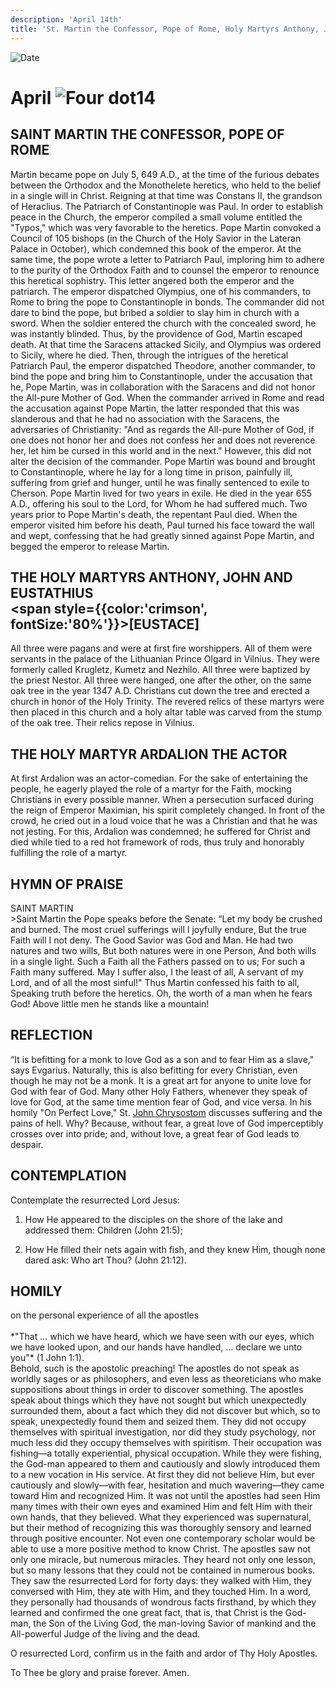 ```yaml
---
description: 'April 14th'
title: 'St. Martin the Confessor, Pope of Rome, Holy Martyrs Anthony, John, and Eustathius, Holy Martyr Ardalion the Actor'
---
```


<CustomPaginator />
<RunningHead />

<Image src="/title-imprint.png" height={68} width={50} alt="Date" className="title-imprint"/>

# <div id="date">April <Image className="four-dot" src="/four-dot.png" height={15} width={15} alt="Four dot" />14</div>

## SAINT MARTIN THE CONFESSOR, POPE OF ROME

Martin became pope on July 5, 649 A.D., at the time of the furious debates between the Orthodox and the Monothelete heretics, who held to the belief in a single will in Christ. Reigning at that time was Constans II, the grandson of Heraclius. The Patriarch of Constantinople was Paul. In order to establish peace in the Church, the emperor compiled a small volume entitled the "Typos," which was very favorable to the heretics. Pope Martin convoked a Council of 105 bishops (in the Church of the Holy Savior in the Lateran Palace in October), which condemned this book of the emperor. At the same time, the pope wrote a letter to Patriarch Paul, imploring him to adhere to the purity of the Orthodox Faith and to counsel the emperor to renounce this heretical sophistry. This letter angered both the emperor and the patriarch. The emperor dispatched Olympius, one of his commanders, to Rome to bring the pope to Constantinople in bonds. The commander did not dare to bind the pope, but bribed a soldier to slay him in church with a sword. When the soldier entered the church with the concealed sword, he was instantly blinded. Thus, by the providence of God, Martin escaped death. At that time the Saracens attacked Sicily, and Olympius was ordered to Sicily, where he died. Then, through the intrigues of the heretical Patriarch Paul, the emperor dispatched Theodore, another commander, to bind the pope and bring him to Constantinople, under the accusation that he, Pope Martin, was in collaboration with the Saracens and did not honor the All-pure Mother of God. When the commander arrived in Rome and read the accusation against Pope Martin, the latter responded that this was slanderous and that he had no association with the Saracens, the adversaries of Christianity: "And as regards the All-pure Mother of God, if one does not honor her and does not confess her and does not reverence her, let him be cursed in this world and in the next." However, this did not alter the decision of the commander. Pope Martin was bound and brought to Constantinople, where he lay for a long time in prison, painfully ill, suffering from grief and hunger, until he was finally sentenced to exile to Cherson. Pope Martin lived for two years in exile. He died in the year 655 A.D., offering his soul to the Lord, for Whom he had suffered much. Two years prior to Pope Martin's death, the repentant Paul died. When the emperor visited him before his death, Paul turned his face toward the wall and wept, confessing that he had greatly sinned against Pope Martin, and begged the emperor to release Martin.

## THE HOLY MARTYRS ANTHONY, JOHN AND EUSTATHIUS <br /><span style={{color:'crimson', fontSize:'80%'}}>[EUSTACE]</span>

All three were pagans and were at first fire worshippers. All of them were servants in the palace of the Lithuanian Prince Olgard in Vilnius. They were formerly called Krugletz, Kumetz and Nezhilo. All three were baptized by the priest Nestor. All three were hanged, one after the other, on the same oak tree in the year 1347 A.D. Christians cut down the tree and erected a church in honor of the Holy Trinity. The revered relics of these martyrs were then placed in this church and a holy altar table was carved from the stump of the oak tree. Their relics repose in Vilnius.

## THE HOLY MARTYR ARDALION THE ACTOR

At first Ardalion was an actor-comedian. For the sake of entertaining the people, he eagerly played the role of a martyr for the Faith, mocking Christians in every possible manner. When a persecution surfaced during the reign of Emperor Maximian, his spirit completely changed. In front of the crowd, he cried out in a loud voice that he was a Christian and that he was not jesting. For this, Ardalion was condemned; he suffered for Christ and died while tied to a red hot framework of rods, thus truly and honorably fulfilling the role of a martyr.


## HYMN OF PRAISE
<div style={{textAlign:'center', color:'crimson', fontWeight:'bold'}}>
SAINT MARTIN
</div>
>Saint Martin the Pope speaks before the Senate:  
“Let my body be crushed and burned.  
The most cruel sufferings will I joyfully endure,  
But the true Faith will I not deny.  
The Good Savior was God and Man.  
He had two natures and two wills,  
But both natures were in one Person,  
And both wills in a single light.  
Such a Faith all the Fathers passed on to us;  
For such a Faith many suffered.  
May I suffer also, I the least of all,  
A servant of my Lord, and of all the most sinful!"  
Thus Martin confessed his faith to all,  
Speaking truth before the heretics.  
Oh, the worth of a man when he fears God!  
Above little men he stands like a mountain!  


## REFLECTION

“It is befitting for a monk to love God as a son and to fear Him as a slave," says Evgarius. Naturally, this is also befitting for every Christian, even though he may not be a monk. It is a great art for anyone to unite love for God with fear of God. Many other Holy Fathers, whenever they speak of love for God, at the same time mention fear of God, and vice versa. In his homily "On Perfect Love," St. [John Chrysostom](/november/13th) discusses suffering and the pains of hell. Why? Because, without fear, a great love of God imperceptibly crosses over into pride; and, without love, a great fear of God leads to despair.


## CONTEMPLATION

Contemplate the resurrected Lord Jesus:

1. How He appeared to the disciples on the shore of the lake and addressed them: Children (John 21:5);

2. How He filled their nets again with fish, and they knew Him, though none dared ask: Who art Thou? (John 21:12).


## HOMILY
<div style={{textAlign:'center', color:'crimson', fontWeight:'bold'}}>
on the personal experience of all the apostles
</div><br />
<div style={{textAlign:'right'}}>
*"That ... which we have heard, which we have seen with our eyes, which we have looked upon, and our hands have handled, ... declare we unto you"* (1 John 1:1).
</div>
Behold, such is the apostolic preaching! The apostles do not speak as worldly sages or as philosophers, and even less as theoreticians who make suppositions about things in order to discover something. The apostles speak about things which they have not sought but which unexpectedly surrounded them, about a fact which they did not discover but which, so to speak, unexpectedly found them and seized them. They did not occupy themselves with spiritual investigation, nor did they study psychology, nor much less did they occupy themselves with spiritism. Their occupation was fishing—a totally experiential, physical occupation. While they were fishing, the God-man appeared to them and cautiously and slowly introduced them to a new vocation in His service. At first they did not believe Him, but ever cautiously and slowly—with fear, hesitation and much wavering—they came toward Him and recognized Him. It was not until the apostles had seen Him many times with their own eyes and examined Him and felt Him with their own hands, that they believed.  What they experienced was supernatural, but their method of recognizing this was thoroughly sensory and learned through positive encounter. Not even one contemporary scholar would be able to use a more positive method to know Christ. The apostles saw not only one miracle, but numerous miracles. They heard not only one lesson, but so many lessons that they could not be contained in numerous books. They saw the resurrected Lord for forty days: they walked with Him, they conversed with Him, they ate with Him, and they touched Him. In a word, they personally had thousands of wondrous facts firsthand, by which they learned and confirmed the one great fact, that is, that Christ is the God-man, the Son of the Living God, the man-loving Savior of mankind and the All-powerful Judge of the living and the dead.

O resurrected Lord, confirm us in the faith and ardor of Thy Holy Apostles.

To Thee be glory and praise forever. Amen.